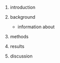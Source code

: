 1.  introduction

2.  background

    -   information about

3.  methods

4.  results

5.  discussion
